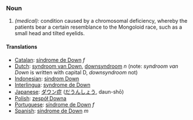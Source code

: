 ===Noun===
#''(medical):'' condition caused by a chromosomal deficiency, whereby the patients bear a certain resemblance to the Mongoloid race, such as a small head and tilted eyelids.

====Translations====
*[[Catalan]]: [[síndrome de Down]] ''f''
*[[Dutch]]: [[syndroom van Down]], [[downsyndroom]] ''n'' (note: ''syndroom van Down'' is written with capital D, ''downsyndroom'' not)
*[[Indonesian]]: [[sindrom Down]]
*[[Interlingua]]: [[syndrome de Down]]
*[[Japanese]]: [[ダウン症]] ([[だうんしょう]], daun-shō)
*[[Polish]]: [[zespół Downa]]
*[[Portuguese]]: [[síndrome de Down]] ''f''
*[[Spanish]]: [[síndrome de Down]] ''m''
